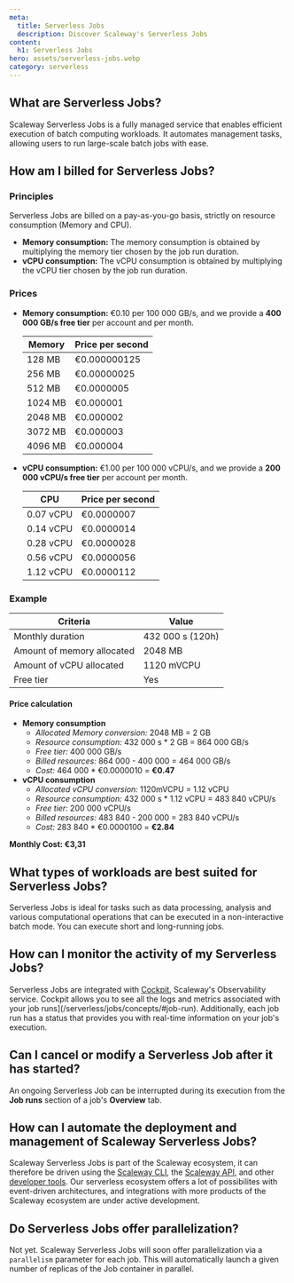 ```yaml
---
meta:
  title: Serverless Jobs
  description: Discover Scaleway's Serverless Jobs
content:
  h1: Serverless Jobs
hero: assets/serverless-jobs.webp
category: serverless
---
```


## What are Serverless Jobs?

Scaleway Serverless Jobs is a fully managed service that enables efficient execution of batch computing workloads. It automates management tasks, allowing users to run large-scale batch jobs with ease.

## How am I billed for Serverless Jobs?

### Principles

Serverless Jobs are billed on a pay-as-you-go basis, strictly on resource consumption (Memory and CPU). 

* **Memory consumption:** The memory consumption is obtained by multiplying the memory tier chosen by the job run duration.
* **vCPU consumption:** The vCPU consumption is obtained by multiplying the vCPU tier chosen by the job run duration.

### Prices 

* **Memory consumption:** €0.10 per 100 000 GB/s, and we provide a **400 000 GB/s free tier** per account and per month.

    | Memory   | Price per second  |
    |--------- |------------------ |
    | 128 MB   | €0.000000125      |
    | 256 MB   | €0.00000025       |
    | 512 MB   | €0.0000005        |
    | 1024 MB  | €0.000001         |
    | 2048 MB  | €0.000002         |
    | 3072 MB  | €0.000003         |
    | 4096 MB  | €0.000004         |

* **vCPU consumption:** €1.00 per 100 000 vCPU/s, and we provide a **200 000 vCPU/s free tier** per account per month.

    | CPU         | Price per second  |
    |------------ |------------------ |
    | 0.07 vCPU   | €0.0000007        |
    | 0.14 vCPU   | €0.0000014        |
    | 0.28 vCPU   | €0.0000028        |
    | 0.56 vCPU   | €0.0000056        |
    | 1.12 vCPU   | €0.0000112        |

### Example

| Criteria                   | Value            |
|--------------------------- |------------------|
| Monthly duration           | 432 000 s (120h) |
| Amount of memory allocated | 2048 MB          |
| Amount of vCPU allocated   | 1120 mVCPU       |
| Free tier                  | Yes              |

#### Price calculation

* **Memory consumption**
    * *Allocated Memory conversion:* 2048 MB = 2 GB
    * *Resource consumption:* 432 000 s * 2 GB = 864 000 GB/s
    * *Free tier:* 400 000 GB/s
    * *Billed resources:* 864 000 - 400 000 = 464 000 GB/s
    * *Cost:* 464 000 * €0.0000010 = **€0.47**
* **vCPU consumption**
    * *Allocated vCPU conversion:* 1120mVCPU = 1.12 vCPU
    * *Resource consumption:* 432 000 s * 1.12 vCPU =  483 840 vCPU/s
    * *Free tier:* 200 000 vCPU/s
    * *Billed resources:* 483 840 - 200 000 = 283 840 vCPU/s
    * *Cost:* 283 840 * €0.0000100 = **€2.84**

**Monthly Cost: €3,31**

## What types of workloads are best suited for Serverless Jobs?

Serverless Jobs is ideal for tasks such as data processing, analysis and various computational operations that can be executed in a non-interactive batch mode. You can execute short and long-running jobs.

## How can I monitor the activity of my Serverless Jobs?

Serverless Jobs are integrated with [Cockpit](/observability/cockpit/quickstart/), Scaleway's Observability service. Cockpit allows you to see all the logs and metrics associated with your job runs](/serverless/jobs/concepts/#job-run). Additionally, each job run has a status that provides you with real-time information on your job's execution.

## Can I cancel or modify a Serverless Job after it has started?

An ongoing Serverless Job can be interrupted during its execution from the **Job runs** section of a job's **Overview** tab.

## How can I automate the deployment and management of Scaleway Serverless Jobs?

Scaleway Serverless Jobs is part of the Scaleway ecosystem, it can therefore be driven using the [Scaleway CLI](/developer-tools/scaleway-cli/quickstart/), the [Scaleway API](https://www.scaleway.com/en/developers/api/), and other [developer tools](https://www.scaleway.com/en/developers/). Our serverless ecosystem offers a lot of possibilites with event-driven architectures, and integrations with more products of the Scaleway ecosystem are under active development.

## Do Serverless Jobs offer parallelization?

Not yet. Scaleway Serverless Jobs will soon offer parallelization via a `parallelism` parameter for each job. This will automatically launch a given number of replicas of the Job container in parallel.